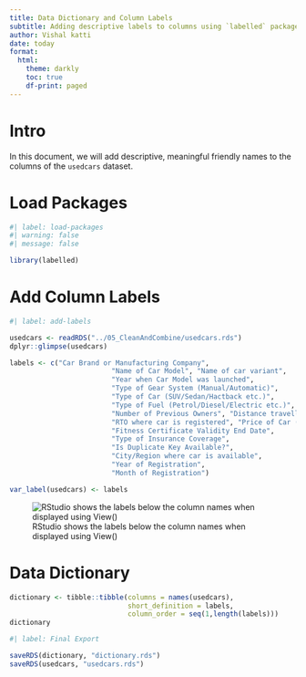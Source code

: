 ```yaml
---
title: Data Dictionary and Column Labels
subtitle: Adding descriptive labels to columns using `labelled` package
author: Vishal katti
date: today
format: 
  html: 
    theme: darkly
    toc: true
    df-print: paged
---
```


# Intro

In this document, we will add descriptive, meaningful friendly names to the columns of the `usedcars` dataset.

# Load Packages

```r
#| label: load-packages
#| warning: false
#| message: false

library(labelled)
```

# Add Column Labels

```r
#| label: add-labels

usedcars <- readRDS("../05_CleanAndCombine/usedcars.rds")
dplyr::glimpse(usedcars)
```

```r

labels <- c("Car Brand or Manufacturing Company",
                         "Name of Car Model", "Name of car variant", 
                         "Year when Car Model was launched", 
                         "Type of Gear System (Manual/Automatic)", 
                         "Type of Car (SUV/Sedan/Hactback etc.)",
                         "Type of Fuel (Petrol/Diesel/Electric etc.)", 
                         "Number of Previous Owners", "Distance travelled (in Kilometers)", 
                         "RTO where car is registered", "Price of Car (in ₹)",
                         "Fitness Certificate Validity End Date", 
                         "Type of Insurance Coverage", 
                         "Is Duplicate Key Available?", 
                         "City/Region where car is available", 
                         "Year of Registration", 
                         "Month of Registration")

var_label(usedcars) <- labels
```

::: {text-align="center"}
![RStudio shows the labels below the column names when displayed using View()](images/Screenshot%202024-09-14%20201413.png)
:::

# Data Dictionary

```r
dictionary <- tibble::tibble(columns = names(usedcars),
                             short_definition = labels,
                             column_order = seq(1,length(labels)))
dictionary
```

```r
#| label: Final Export

saveRDS(dictionary, "dictionary.rds")
saveRDS(usedcars, "usedcars.rds")
```

